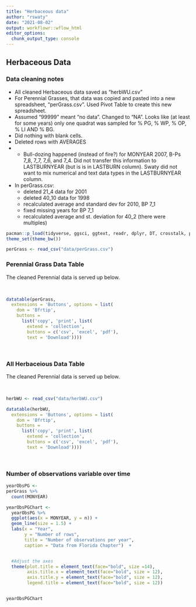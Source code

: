 ```yaml
---
title: "Herbaceous data"
author: "rswaty"
date: "2021-08-02"
output: workflowr::wflow_html
editor_options:
  chunk_output_type: console
---
```


## Herbaceous Data

### Data cleaning notes

* All cleaned Herbaceous data saved as "herbWU.csv"
* For Perennial Grasses, that data was copied and pasted into a new spreadsheet, "perGrass.csv".   Used Pivot Table to create this new spreadsheet.  
* Assumed "99999" meant "no data". Changed to "NA".  Looks like (at least for some years) only one quadrat was sampled for % PG, % WP, % OP, % LI AND % BG.
* Did nothing with blank cells.
* Deleted rows with AVERAGES
* * Bull-dozing happened (instead of fire?) for MONYEAR 2007, B-Ps 7_8, 7_7, 7_6, and 7_4.  Did not transfer this information to LASTBURNYEAR (but is is in LASTBURN column). Swaty did not want to mix numerical and text data types in the LASTBURNYEAR column.
* In perGrass.csv:
    * deleted 21_4 data for 2001
    * deleted 40_10 data for 1998
    * recalculated average and standard dev for 2010, BP 7_1
    * fixed missing years for BP 7_1
    * recalculated average and st. deviation for 40_2 (there were multiples)


```r
pacman::p_load(tidyverse, ggsci, ggtext, readr, dplyr, DT, crosstalk, plotly, ggforce)
theme_set(theme_bw())
```

```r
perGrass <- read_csv("data/perGrass.csv")

```

### Perennial Grass Data Table
The cleaned Perennial data is served up below.  

<br>

```r


datatable(perGrass,
  extensions = 'Buttons', options = list(
    dom = 'Bfrtip',
    buttons = 
      list('copy', 'print', list(
        extend = 'collection',
        buttons = c('csv', 'excel', 'pdf'),
        text = 'Download'))))
```

<br>


### All Herbaceious Data Table
The cleaned Perennial data is served up below.  

<br>

```r

herbWU <- read_csv("data/herbWU.csv")

datatable(herbWU,
  extensions = 'Buttons', options = list(
    dom = 'Bfrtip',
    buttons = 
      list('copy', 'print', list(
        extend = 'collection',
        buttons = c('csv', 'excel', 'pdf'),
        text = 'Download'))))
```

<br>




### Number of observations variable over time

```r

yearObsPG <-
perGrass %>%
  count(MONYEAR)

yearObsPGChart <-
  yearObsPG %>%
  ggplot(aes(x = MONYEAR, y = n)) +
  geom_line(size = 1.5) +
  labs(x = "Year",
       y = "Number of rows",
       title = "Number of observations per year",
       caption = "Data from Florida Chapter")  +


  #Adjust the axes
  theme(plot.title = element_text(face="bold", size =14),
        axis.title.x = element_text(face="bold", size = 12),
        axis.title.y = element_text(face="bold", size = 12),
        legend.title = element_text(face="bold", size = 12))


yearObsPGChart
```

